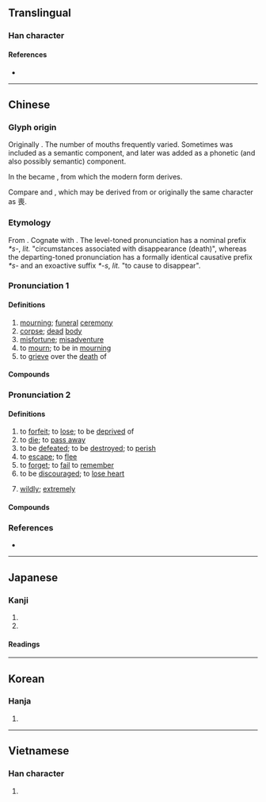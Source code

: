 {{also|丧}}
{{character info}}
==Translingual==

===Han character===
{{Han char|rn=30|rad=口|as=09|sn=12|four=40732|canj=GRRV|ids=⿱⿻土吅⿰𠄌⿺乀丿(GJKV),⿸⿱⿻土吅𠄌⿺乀丿(HT)}}

====References====
* {{Han ref|kx=0200.120|dkj=03985|dj=0421.230|hdz=10650.030|uh=55AA|ud=21930|bh=B3E0|bd=46048}}

----

==Chinese==
{{zh-forms|s=丧|alt=䘮,𠸶,𠷔,𡂤,𡂧,𡴧,𦦦,𡚏,𦦭,𦱺}}

===Glyph origin===
{{Han etym}}
Originally {{Han compound|桑|㗊|c1=p|c2=s|t1=mulberry tree|t2=many mouths|ls=ic|ls2=psc|nocap=y}}. The number of mouths frequently varied. Sometimes {{zh-l|*走|run}} was included as a semantic component, and later {{och-l|亡|die}} was added as a phonetic (and also possibly semantic) component.

In the {{w|seal script}} became {{Han compound|哭|亡|c1=s|c2=p|t1=cry|t2=die|ls=ic|ls2=psc|nocap=y}}, from which the modern form derives.

Compare {{zh-l|*咢}} and {{zh-l|*噩}}, which may be derived from or originally the same character as 喪.

===Etymology===
From {{inh|zh|sit-pro|*ma|t=not}}. Cognate with {{och-l|亡|to disappear}}. The level-toned pronunciation has a nominal prefix ''*s-'', ''lit.'' "circumstances associated with disappearance (death)", whereas the departing-toned pronunciation has a formally identical causative prefix ''*s-'' and an exoactive suffix ''*-s'', ''lit.'' "to cause to disappear".

===Pronunciation 1===
{{zh-pron
|m=sāng
|m-s=sang1
|c=song1
|g=song1
|h=pfs=sông;gd=sang1
|j=son1
|mb=só̤ng
|md=sŏng
|mn=song/sng
|mn_note=song - literary; sng - vernacular
|mn-t=seng1
|w=1saan
|mc=1
|oc=1,2
|cat=n,v
}}

====Definitions====
{{zh-hanzi}}

# [[mourning]]; [[funeral]] [[ceremony]]
# [[corpse]]; [[dead]] [[body]]
# [[misfortune]]; [[misadventure]]
# to [[mourn]]; to be in [[mourning]]
# to [[grieve]] over the [[death]] of

====Compounds====
{{zh-der|fold=1|喪服|弔喪|喪亂|弔喪問疾|喪禮|喪門|奔喪|喪冢|告喪帖|喪聲嚎氣|喪聲歪氣|免喪|告喪|大喪|喪煞|喪主|停喪|初喪|喪具|報喪|囚首喪面|喪紀|喪事|喪門星|喪天害理|心喪|三年之喪|哭喪臉|哭喪著臉|居喪|大出喪|報喪帖|婚喪喜慶|喪鐘|喪亂帖|匍匐奔喪|喪葬|伐喪|國喪|匿喪|執喪|喪祭|喪居|哭喪棒|喪家|喪榜|出喪|守喪|摔喪|服喪|母喪|扛喪|撞喪|探喪|浪子喪門|發喪|父喪|無服之喪|治喪|鬧喪鼓兒|頂喪駕靈|護喪|送喪|除喪|闖喪|開喪|號喪}}

===Pronunciation 2===
{{zh-pron
|m=sàng
|c=song3
|h=pfs=song
|md=sáung
|mn=sòng
|mn-t=sang3
|w=2saan
|mc=2
|oc=2,1
|cat=v,c:adv
}}

====Definitions====
{{zh-hanzi}}

# to [[forfeit]]; to [[lose]]; to be [[deprived]] of
# to [[die]]; to [[pass away]]
# to be [[defeated]]; to be [[destroyed]]; to [[perish]]
# to [[escape]]; to [[flee]]
# to [[forget]]; to [[fail]] to [[remember]]
# to be [[discourage]]d; to [[lose heart]]
# {{lb|zh|Hong Kong Cantonese}} [[wildly]]; [[extremely]]

====Compounds====
{{zh-der|fold=1|喪失|喪心病狂|喪偶|喪謗|一言喪邦|喪明之痛|垂首喪氣|喪魂落魄|喪家狗|喪氣|喪權辱國|心神喪失|亡魂喪膽|喪明|喪敗|喪生|喪膽銷魂|心驚膽喪|喪人|喪身|喪亡|彫喪|喪著臉|喪權|嗒喪|喪心|喪志|喪盡天良|失魂喪魄|喪蕩游魂|亡魂喪魄|垂頭喪氣|喪膽亡魂|喪家之狗|喪家之犬|喪元|喪膽|低頭喪氣|喪命|玩人喪德|灰心喪意|懊喪|懷憂喪志|灰心喪氣|氣喪|玩物喪志|本喪|破膽喪魂|敗國喪家|淪喪|沮喪|斲喪|膽喪心驚|聞風喪膽|魂飛魄喪|蹙國喪師|頹喪|喪師}}

===References===
* {{R:yue:Hanzi}}

----

==Japanese==

===Kanji===
{{ja-kanji|grade=c|rs=口09}}

# {{l|en|mourning}}
# {{l|en|loss}}

====Readings====
{{ja-readings
|goon=そう<さう
|kanon=そう<さう
|kun=も-, うしな-う
}}

----

==Korean==

===Hanja===
{{ko-hanja|hangeul=상|rv=sang|mr=sang}}

# {{rfdef|ko|sort=口09}}

----

==Vietnamese==

===Han character===
{{vi-readings|reading=tang, táng, tảng|rs=口09}}

# {{rfdef|vi|sort=口09}}